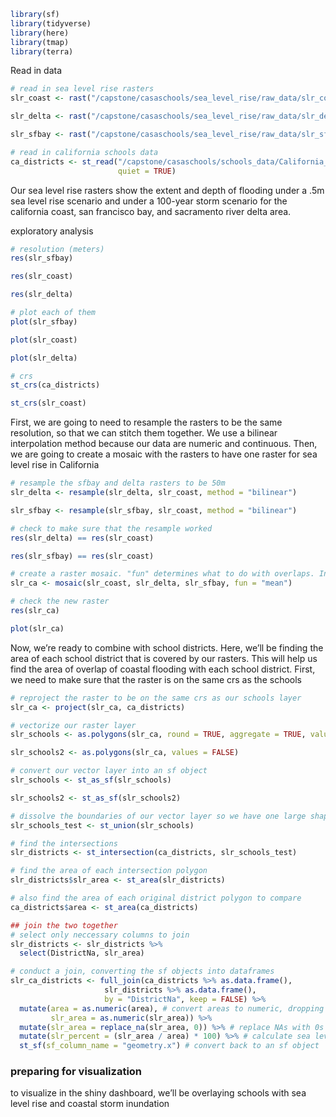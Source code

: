 ```r
library(sf)
library(tidyverse)
library(here)
library(tmap)
library(terra)
```

Read in data
```r
# read in sea level rise rasters
slr_coast <- rast("/capstone/casaschools/sea_level_rise/raw_data/slr_coast_0.5m_jdr.tif")

slr_delta <- rast("/capstone/casaschools/sea_level_rise/raw_data/slr_delta_0.5m_jdr.tif")

slr_sfbay <- rast("/capstone/casaschools/sea_level_rise/raw_data/slr_sfbay_0.5m_jdr.tif")

# read in california schools data
ca_districts <- st_read("/capstone/casaschools/schools_data/California_School_District_Areas_2022-23/",
                        quiet = TRUE)
```
Our sea level rise rasters show the extent and depth of flooding under a .5m sea level rise scenario and under a 100-year storm scenario for the california coast, san francisco bay, and sacramento river delta area. 

exploratory analysis
```r
# resolution (meters)
res(slr_sfbay)

res(slr_coast)

res(slr_delta)

# plot each of them
plot(slr_sfbay)

plot(slr_coast)

plot(slr_delta)

# crs
st_crs(ca_districts)

st_crs(slr_coast)
```

First, we are going to need to resample the rasters to be the same resolution, so that we can stitch them together. We use a bilinear interpolation method because our data are numeric and continuous. Then, we are going to create a mosaic with the rasters to have one raster for sea level rise in California

```r
# resample the sfbay and delta rasters to be 50m
slr_delta <- resample(slr_delta, slr_coast, method = "bilinear")

slr_sfbay <- resample(slr_sfbay, slr_coast, method = "bilinear")

# check to make sure that the resample worked
res(slr_delta) == res(slr_coast)

res(slr_sfbay) == res(slr_coast)

# create a raster mosaic. "fun" determines what to do with overlaps. In this case, we'll take the mean of overlapping cells
slr_ca <- mosaic(slr_coast, slr_delta, slr_sfbay, fun = "mean")

# check the new raster
res(slr_ca)

plot(slr_ca)
```

Now, we're ready to combine with school districts. Here, we'll be finding the area of each school district that is covered by our rasters. This will help us find the area of overlap of coastal flooding with each school district. First, we need to make sure that the raster is on the same crs as the schools

```r
# reproject the raster to be on the same crs as our schools layer
slr_ca <- project(slr_ca, ca_districts)

# vectorize our raster layer
slr_schools <- as.polygons(slr_ca, round = TRUE, aggregate = TRUE, values = TRUE, extent = FALSE, digits = 0)

slr_schools2 <- as.polygons(slr_ca, values = FALSE)

# convert our vector layer into an sf object
slr_schools <- st_as_sf(slr_schools)

slr_schools2 <- st_as_sf(slr_schools2)

# dissolve the boundaries of our vector layer so we have one large shape
slr_schools_test <- st_union(slr_schools)
```

```r
# find the intersections
slr_districts <- st_intersection(ca_districts, slr_schools_test)

# find the area of each intersection polygon
slr_districts$slr_area <- st_area(slr_districts)

# also find the area of each original district polygon to compare
ca_districts$area <- st_area(ca_districts)

## join the two together
# select only neccessary columns to join
slr_districts <- slr_districts %>% 
  select(DistrictNa, slr_area)

# conduct a join, converting the sf objects into dataframes
slr_ca_districts <- full_join(ca_districts %>% as.data.frame(), 
                     slr_districts %>% as.data.frame(), 
                     by = "DistrictNa", keep = FALSE) %>% 
  mutate(area = as.numeric(area), # convert areas to numeric, dropping the units
         slr_area = as.numeric(slr_area)) %>% 
  mutate(slr_area = replace_na(slr_area, 0)) %>% # replace NAs with 0s
  mutate(slr_percent = (slr_area / area) * 100) %>% # calculate sea level rise inundation percentage
  st_sf(sf_column_name = "geometry.x") # convert back to an sf object
```


### preparing for visualization

to visualize in the shiny dashboard, we'll be overlaying schools with sea level rise and coastal storm inundation






